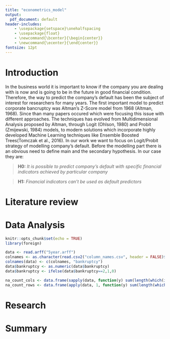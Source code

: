 ```yaml
---
title: "econometrics_model"
output:
  pdf_document: default
header-includes:
    - \usepackage{setspace}\onehalfspacing
    - \usepackage{float}
    - \newcommand{\bcenter}{\begin{center}}
    - \newcommand{\ecenter}{\end{center}}
fontsize: 12pt
---
```


# Introduction

In the business world it is important to know if the company you are dealing with is now and is going to be in the future in good financial condition. Therefore, the way to predict the company's default has been the subject of interest for researchers for many years. The first important model to predict corporate bancruptcy was Altman's Z-Score model from 1968 (Altman, 1968). Since than many papers occured which were focusing this issue with different approaches. The techniques has evolved from Multidimensional Analysis proposed by Altman, through Logit (Ohlson, 1980) and Probit (Zmijewski, 1984) models, to modern solutions which incorporate highly developed Machine Learning techniques like Ensemble Boosted Trees(Tomczak et al., 2016). In our work we want to focus on Logit/Probit strategy of modelling company's default. Before the modelling part there is an obvious need to define main and the secondary hypothesis. In our case they are:    

> \center __H0:__ *It is possible to predict company's default with specific financial indicators achieved by particular company*

> \center __H1:__ *Financial indicators can't be used as default predictors*  

# Literature review

# Data Analysis

```r
knitr::opts_chunk$set(echo = TRUE)
library(foreign)
```


```r
data <- read.arff("5year.arff")
colnames <- as.character(read.csv2("column_names.csv", header = FALSE)$V2)
colnames(data) <- c(colnames, "bankruptcy")
data$bankruptcy <- as.numeric(data$bankruptcy)
data$bankruptcy <- ifelse(data$bankruptcy==2,1,0)
```


```r
na_count_cols <- data.frame(sapply(data, function(y) sum(length(which(is.na(y))))))
na_count_rows <- data.frame(apply(data, 1, function(y) sum(length(which(is.na(y))))))
```

# Research


# Summary
